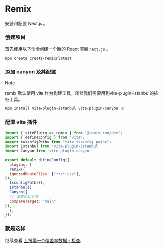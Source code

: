 # Remix


安装和配置 Next.js 。

<Steps>

  ### 创建项目
  首先使用以下命令创建一个新的 React 项目 `next.js` 。

  ```sh npm2yarn copy
  npm create create-remix@latest
  ```

  ### 添加 canyon 及其配置

  > [!NOTE]
  >
  > remix 默认使用 vite 作为构建工具，所以我们需要用到vite-plugin-istanbul的插桩工具。


  ```sh npm2yarn copy
  npm install vite-plugin-istanbul vite-plugin-canyon -D
  ```

  ### 配置 vite 插件

  ``` js copy
  import { vitePlugin as remix } from "@remix-run/dev";
  import { defineConfig } from "vite";
  import tsconfigPaths from "vite-tsconfig-paths";
  import Istanbul from 'vite-plugin-istanbul'
  import Canyon from 'vite-plugin-canyon'

  export default defineConfig({
    plugins: [
    remix({
    ignoredRouteFiles: ["**/*.css"],
  }),
    tsconfigPaths(),
    Istanbul(),
    Canyon({
    // 设置对比分支
    compareTarget: "main",
  }),
    ],
  });

  ```

  ### 就是这样
  继续查看 [上报第一个覆盖率数据 - 检查](/documentation/getting-started/first-coverage#%E6%A3%80%E6%9F%A5)。
</Steps>


